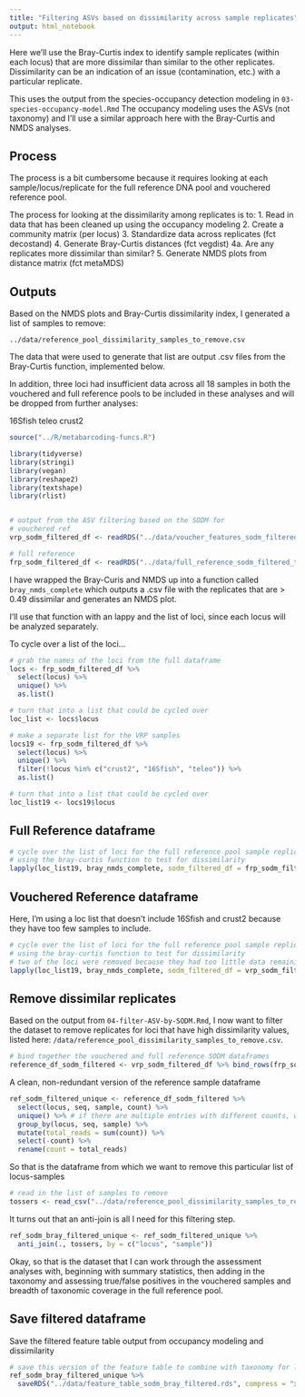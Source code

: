 ```yaml
---
title: "Filtering ASVs based on dissimilarity across sample replicates"
output: html_notebook
---
```


Here we'll use the Bray-Curtis index to identify sample replicates (within each locus) that are more dissimilar than similar to the other replicates. Dissimilarity can be an indication of an issue (contamination, etc.) with a particular replicate.

This uses the output from the species-occupancy detection modeling in `03-species-occupancy-model.Rmd`
The occupancy modeling uses the ASVs (not taxonomy) and I'll use a similar approach here with the Bray-Curtis and NMDS analyses.


## Process

The process is a bit cumbersome because it requires looking at each sample/locus/replicate for the full reference DNA pool and vouchered reference pool.

The process for looking at the dissimilarity among replicates is to:
1. Read in data that has been cleaned up using the occupancy modeling
2. Create a community matrix (per locus)
3. Standardize data across replicates (fct decostand)
4. Generate Bray-Curtis distances (fct vegdist)
   4a. Are any replicates more dissimilar than similar? 
5. Generate NMDS plots from distance matrix (fct metaMDS)



## Outputs

Based on the NMDS plots and Bray-Curtis dissimilarity index, I generated a list of samples to remove:

`../data/reference_pool_dissimilarity_samples_to_remove.csv`

The data that were used to generate that list are output .csv files from the Bray-Curtis function, implemented below.

In addition, three loci had insufficient data across all 18 samples in both the vouchered and full reference pools to be included in these analyses and will be dropped from further analyses:

16Sfish
teleo
crust2


```r
source("../R/metabarcoding-funcs.R")
```



```r
library(tidyverse)
library(stringi)
library(vegan)
library(reshape2)
library(textshape)
library(rlist)


# output from the ASV filtering based on the SODM for 
# vouchered ref
vrp_sodm_filtered_df <- readRDS("../data/voucher_features_sodm_filtered_taxonomy_df.rds")

# full reference
frp_sodm_filtered_df <- readRDS("../data/full_reference_sodm_filtered_taxonomy_df.rds")

```


I have wrapped the Bray-Curis and NMDS up into a function called `bray_nmds_complete` which outputs a .csv file with the replicates that are > 0.49 dissimilar and generates an NMDS plot.


I'll use that function with an lappy and the list of loci, since each locus will be analyzed separately. 

To cycle over a list of the loci...
```r
# grab the names of the loci from the full dataframe
locs <- frp_sodm_filtered_df %>%
  select(locus) %>%
  unique() %>%
  as.list()

# turn that into a list that could be cycled over
loc_list <- locs$locus

# make a separate list for the VRP samples
locs19 <- frp_sodm_filtered_df %>%
  select(locus) %>%
  unique() %>%
  filter(!locus %in% c("crust2", "16Sfish", "teleo")) %>%
  as.list()

# turn that into a list that could be cycled over
loc_list19 <- locs19$locus

```



## Full Reference dataframe

```r
# cycle over the list of loci for the full reference pool sample replicates
# using the bray-curtis function to test for dissimilarity
lapply(loc_list19, bray_nmds_complete, sodm_filtered_df = frp_sodm_filtered_df, sample = "FRP")
```

## Vouchered Reference dataframe

Here, I'm using a loc list that doesn't include 16Sfish and crust2 because they have too few samples to include.
```r
# cycle over the list of loci for the full reference pool sample replicates
# using the bray-curtis function to test for dissimilarity
# two of the loci were removed because they had too little data remaining after the sodm filter step
lapply(loc_list19, bray_nmds_complete, sodm_filtered_df = vrp_sodm_filtered_df, sample = "VRP")

```


## Remove dissimilar replicates

Based on the output from `04-filter-ASV-by-SODM.Rmd`, I now want to filter the dataset to remove replicates for loci that have high dissimilarity values, listed here: `/data/reference_pool_dissimilarity_samples_to_remove.csv`.


```r
# bind together the vouchered and full reference SODM dataframes
reference_df_sodm_filtered <- vrp_sodm_filtered_df %>% bind_rows(frp_sodm_filtered_df)

```


A clean, non-redundant version of the reference sample dataframe
```r
ref_sodm_filtered_unique <- reference_df_sodm_filtered %>% 
  select(locus, seq, sample, count) %>%
  unique() %>% # if there are multiple entries with different counts, we want to collapse those reads
  group_by(locus, seq, sample) %>%
  mutate(total_reads = sum(count)) %>%
  select(-count) %>%
  rename(count = total_reads)

```

So that is the dataframe from which we want to remove this particular list of locus-samples
```r
# read in the list of samples to remove
tossers <- read_csv("../data/reference_pool_dissimilarity_samples_to_remove.csv")

```

It turns out that an anti-join is all I need for this filtering step.
```r
ref_sodm_bray_filtered_unique <- ref_sodm_filtered_unique %>%
  anti_join(., tossers, by = c("locus", "sample")) 

```

Okay, so that is the dataset that I can work through the assessment analyses with, beginning with summary statistics, then adding in the taxonomy and assessing true/false positives in the vouchered samples and breadth of taxonomic coverage in the full reference pool.


## Save filtered dataframe

Save the filtered feature table output from occupancy modeling and dissimilarity
```r
# save this version of the feature table to combine with taxonomy for locus-integrated taxonomy
ref_sodm_bray_filtered_unique %>%
  saveRDS("../data/feature_table_sodm_bray_filtered.rds", compress = "xz")

```
